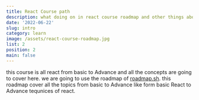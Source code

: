 ```yaml
---
title: React Course path
description: what doing on in react course roadmap and other things about this course
date: '2022-06-22'
slug: intro
category: learn
image: /assets/react-course-roadmap.jpg
list: 2
position: 2
main: false
---
```


<Yt title="Complete React Mastery Course From Basic To Advance In Hindi | React Tutorial by codenanshu" id="vvAkJam-Avo"/>

this course is all react from basic to Advance and all the concepts are going to cover here. we are going to use the roadmap of [roadmap.sh](https://roadmap.sh/react). this roadmap cover all the topics from basic to Advance like form basic React to Advance tequnices of react.

